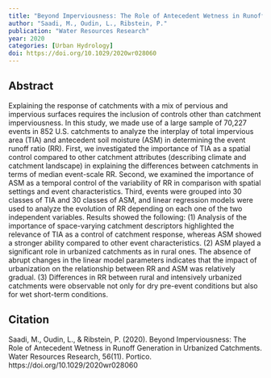 ```yaml
---
title: "Beyond Imperviousness: The Role of Antecedent Wetness in Runoff Generation in Urbanized Catchments"
author: "Saadi, M., Oudin, L., Ribstein, P."
publication: "Water Resources Research"
year: 2020
categories: [Urban Hydrology]
doi: https://doi.org/10.1029/2020wr028060
---
```


## Abstract

Explaining the response of catchments with a mix of pervious and impervious surfaces requires the inclusion of controls other than catchment imperviousness. In this study, we made use of a large sample of 70,227 events in 852 U.S. catchments to analyze the interplay of total impervious area (TIA) and antecedent soil moisture (ASM) in determining the event runoff ratio (RR). First, we investigated the importance of TIA as a spatial control compared to other catchment attributes (describing climate and catchment landscape) in explaining the differences between catchments in terms of median event-scale RR. Second, we examined the importance of ASM as a temporal control of the variability of RR in comparison with spatial settings and event characteristics. Third, events were grouped into 30 classes of TIA and 30 classes of ASM, and linear regression models were used to analyze the evolution of RR depending on each one of the two independent variables. Results showed the following: (1) Analysis of the importance of space-varying catchment descriptors highlighted the relevance of TIA as a control of catchment response, whereas ASM showed a stronger ability compared to other event characteristics. (2) ASM played a significant role in urbanized catchments as in rural ones. The absence of abrupt changes in the linear model parameters indicates that the impact of urbanization on the relationship between RR and ASM was relatively gradual. (3) Differences in RR between rural and intensively urbanized catchments were observable not only for dry pre-event conditions but also for wet short-term conditions.

## Citation

Saadi, M., Oudin, L., & Ribstein, P. (2020). Beyond Imperviousness: The Role of Antecedent Wetness in Runoff Generation in Urbanized Catchments. Water Resources Research, 56(11). Portico. https://doi.org/10.1029/2020wr028060
